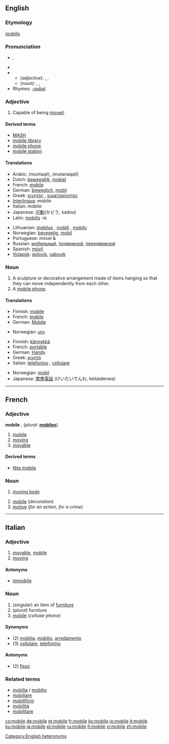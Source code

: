 {{see|Mobile|-mobile}}
==English==

===Etymology===
{{L.}} ''[[mobilis]]''

===Pronunciation===
*{{a|RP}} {{IPA|/ˈməʊbaɪl/}}, {{SAMPA|/"m@UbaIl/}}
* {{audio|en-gb-mobile.ogg|Audio (RP)}}
*{{a|US}}
**(''adjective''): {{AHD|mōʹbəl}}, {{IPA|/ˈmoʊbəl/}}, {{SAMPA|/"moUb@l/}}
**(''noun''): {{AHD|mōʹbēl}}, {{IPA|/ˈmoʊbiːl/}}, {{SAMPA|/"moUbi:l/}}
*Rhymes: [[Rhymes:English:-əʊbəl|-əʊbəl]]

===Adjective===
{{en-adj}}

# Capable of being [[move]]d.

====Derived terms====
*[[MASH]]
*[[mobile library]]
*[[mobile phone]]
*[[mobile station]]

====Translations====
{{top}}
*Arabic: {{ARchar|[[منتقل|مُنْتَقِل]]}} (muntaqil), {{ARchar|[[متنقل|مُتَنَقِّل]]}} (mutanaqqil)
*Dutch: [[beweeglijk]], [[mobiel]]
*French: [[mobile#French|mobile]]
*German: [[beweglich]], [[mobil]]
*Greek: [[κινητός]] {{m}}, [[ευμετακίνητος]] {{m}}
*[[Interlingua]]: mobile
*Italian: mobile
*Japanese: [[可動]](かどう, kadou)
*Latin: [[mobilis]] -is
{{mid}}
*Lithuanian: [[mobilus]] {{m}}, [[mobili]] {{f}}, [[mobilu]] {{n}}
*Norwegian: [[bevegelig]], [[mobil]]
*Portuguese: móvel {{m}} & {{f}}
*Russian: [[мобильный]], [[подвижной]], [[передвижной]]
*Spanish: [[móvil]]
*[[Volapük]]: [[golovik]], [[vabovik]]
{{bottom}}

===Noun===
{{wikipedia|Mobile (sculpture)}}
{{en-noun}}

# A sculpture or decorative arrangement made of items hanging so that they can move independently from each other.
# A [[mobile phone]].

====Translations====
{{trans-top|decoration}}
*Finnish: [[mobile]]
*French: [[mobile#French|mobile]] {{m}}
*German: [[Mobile#German|Mobile]] {{n}}
{{trans-mid}}
*Norwegian: [[uro]] {{m}}
{{trans-bottom}}

{{trans-top|mobile phone}}
*Finnish: [[kännykkä]]
*French: [[portable#French|portable]] {{m}}
*German: [[Handy]] {{n}}
*Greek: [[κινητό]] {{n}}
*Italian: [[telefonino]] {{m}}, [[cellulare]] {{m}}
{{trans-mid}}
*Norwegian: [[mobil]] {{m}}
*Japanese: [[携帯]][[電話]] (けいたいでんわ, keitaidenwa)
{{trans-bottom}}

[[Category:English heteronyms]]

----

==French==

===Adjective===
'''mobile''' {{m}}, {{f}} (''plural:'' '''[[mobiles]]''')

# [[mobile#English|mobile]]
# [[moving]]
# [[movable]]

====Derived terms====
*[[fête mobile]]

===Noun===
{{fr-noun-reg|m}}

# {{physics}} [[moving body]]
# [[mobile#English|mobile]] (''decoration'')
# [[motive]] (''for an action, for a crime'')

----

==Italian==

===Adjective===
{{it-adj|mobil|e|i}}

# [[movable]], [[mobile#English|mobile]]
# [[moving]]

====Antonyms====
*[[immobile]]

===Noun===
{{it-noun|mobil|m|e|i}}

# (''singular'') an item of [[furniture]]
# (''plural'') furniture
# [[mobile#English|mobile]] (''cellular phone'')

====Synonyms====
*(2) [[mobilia]], [[mobilio]], [[arredamento]]
*(3) [[cellulare]], [[telefonino]]

====Antonyms====
*(2) [[fisso]]

===Related terms===
*[[mobilia]] / [[mobilio]]
*[[mobiliare]]
*[[mobilificio]]
*[[mobilità]]
*[[mobilitare]]

[[cs:mobile]]
[[de:mobile]]
[[et:mobile]]
[[fr:mobile]]
[[ko:mobile]]
[[io:mobile]]
[[it:mobile]]
[[ku:mobile]]
[[ja:mobile]]
[[pl:mobile]]
[[ru:mobile]]
[[fi:mobile]]
[[vi:mobile]]
[[zh:mobile]]